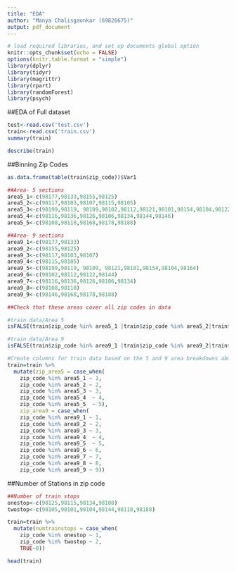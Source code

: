 ```yaml
---
title: "EDA"
author: "Manya Chalisgaonkar (69826675)"
output: pdf_document
---
```


```r
# load required libraries, and set up documents global option
knitr::opts_chunk$set(echo = FALSE)
options(knitr.table.format = "simple")
library(dplyr)
library(tidyr)
library(magrittr)
library(rpart)
library(randomForest)
library(psych)
```

##EDA of Full dataset
```r
test<-read.csv('test.csv')   
train<-read.csv('train.csv')   
summary(train)
```

```r
describe(train)
```


##Binning Zip Codes
```r
as.data.frame(table(train$zip_code))$Var1
```


```r
##Area- 5 sections
area5_1<-c(98177,98133,98155,98125)
area5_2<-c(98117,98103,98107,98115,98105)
area5_3<-c(98199,98119, 98109,98102,98112,98121,98101,98154,98104,98122,98164)
area5_4<-c(98116,98136,98126,98106,98134,98144,98146)
area5_5<-c(98108,98118,98168,98178,98188)

```

```r
##Area- 9 sections
area9_1<-c(98177,98133)
area9_2<-c(98155,98125)
area9_3<-c(98117,98103,98107)
area9_4<-c(98115,98105)
area9_5<-c(98199,98119, 98109, 98121,98101,98154,98104,98164)
area9_6<-c(98102,98112,98122,98144)
area9_7<-c(98116,98136,98126,98106,98134)
area9_8<-c(98108,98118)
area9_9<-c(98146,98168,98178,98188)
```


```r
##Check that these areas cover all zip codes in data

#train data/Area 5
isFALSE(train$zip_code %in% area5_1 |train$zip_code %in% area5_2|train$zip_code %in% area5_3|train$zip_code %in% area5_4|train$zip_code %in% area5_5)

#train data/Area 9
isFALSE(train$zip_code %in% area9_1 |train$zip_code %in% area9_2|train$zip_code %in% area9_3|train$zip_code %in% area9_4|train$zip_code %in% area9_5|train$zip_code %in% area9_6|train$zip_code %in% area9_7|train$zip_code %in% area9_8|train$zip_code %in% area9_9)

```


```r
#Create columns for train data based on the 5 and 9 area breakdowns above
train=train %>%
  mutate(zip_area5 = case_when(
    zip_code %in% area5_1 ~ 1,
    zip_code %in% area5_2 ~ 2,
    zip_code %in% area5_3 ~ 3,
    zip_code %in% area5_4  ~ 4,
    zip_code %in% area5_5  ~ 5), 
    zip_area9 = case_when(
    zip_code %in% area9_1 ~ 1,
    zip_code %in% area9_2 ~ 2,
    zip_code %in% area9_3 ~ 3,
    zip_code %in% area9_4  ~ 4,
    zip_code %in% area9_5  ~ 5,
    zip_code %in% area9_6 ~ 6,
    zip_code %in% area9_7 ~ 7,
    zip_code %in% area9_8 ~ 8,
    zip_code %in% area9_9 ~ 9))

```


##Number of Stations in zip code
```r
##Number of train stops
onestop<-c(98125,98115,98134,98108)
twostop<-c(98105,98101,98104,98144,98118,98188)

train=train %>%
  mutate(numtrainstops = case_when(
    zip_code %in% onestop ~ 1,
    zip_code %in% twostop ~ 2,
    TRUE~0))
```

```r
head(train)
```


















